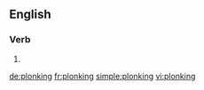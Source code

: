 ==English==

===Verb===
{{head|en}}

# {{present participle of|plonk|lang=en}}

[[de:plonking]]
[[fr:plonking]]
[[simple:plonking]]
[[vi:plonking]]